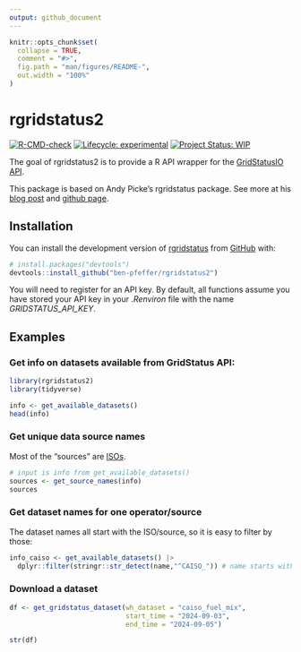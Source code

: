 ```yaml
---
output: github_document
---
```


<!-- README.md is generated from README.Rmd. Please edit that file -->

```r
knitr::opts_chunk$set(
  collapse = TRUE,
  comment = "#>",
  fig.path = "man/figures/README-",
  out.width = "100%"
)
```

# rgridstatus2

<!-- badges: start -->

[![R-CMD-check](https://github.com/ben-pfeffer/rgridstatus2/actions/workflows/R-CMD-check.yaml/badge.svg)](https://github.com/ben-pfeffer/rgridstatus2/actions/workflows/R-CMD-check.yaml) [![Lifecycle: experimental](https://img.shields.io/badge/lifecycle-experimental-orange.svg)](https://lifecycle.r-lib.org/articles/stages.html#experimental) [![Project Status: WIP](https://www.repostatus.org/badges/latest/wip.svg)](https://www.repostatus.org/#wip)

<!-- badges: end -->

The goal of rgridstatus2 is to provide a R API wrapper for the [GridStatusIO](https://www.gridstatus.io/home) [API](https://www.gridstatus.io/api).

This package is based on Andy Picke's rgridstatus package. See more at his [blog post](https://andypicke.quarto.pub/portfolio/posts/rGridStatus/rGridStatus.html) and [github page](https://github.com/andypicke/rgridstatus).

## Installation

You can install the development version of [rgridstatus](https://github.com/ben-pfeffer/rgridstatus2) from [GitHub](https://github.com/) with:

``` r
# install.packages("devtools")
devtools::install_github("ben-pfeffer/rgridstatus2")
```

You will need to register for an API key. By default, all functions assume you have stored your API key in your *.Renviron* file with the name *GRIDSTATUS_API_KEY*.

## Examples

### Get info on datasets available from GridStatus API:

```r

library(rgridstatus2)
library(tidyverse)

info <- get_available_datasets()
head(info)
```

### Get unique data source names

Most of the "sources" are [ISOs](https://en.wikipedia.org/wiki/Regional_transmission_organization_(North_America)).

```r

# input is info from get_available_datasets()
sources <- get_source_names(info)
sources

```

### Get dataset names for one operator/source

The dataset names all start with the ISO/source, so it is easy to filter by those:

```r

info_caiso <- get_available_datasets() |> 
  dplyr::filter(stringr::str_detect(name,"^CAISO_")) # name starts with "CAISO_"

```


### Download a dataset

```r

df <- get_gridstatus_dataset(wh_dataset = "caiso_fuel_mix", 
                             start_time = "2024-09-03", 
                             end_time = "2024-09-05")

str(df)

```


